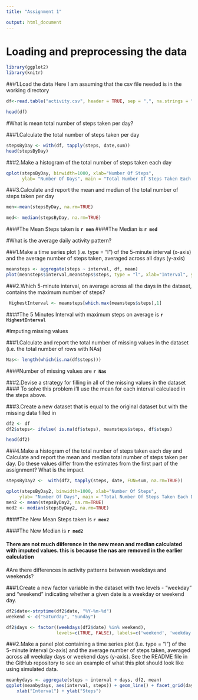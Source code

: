 ```yaml
---
title: "Assignment 1"

output: html_document
---
```


# Loading and preprocessing the data

```r
library(ggplot2)
library(knitr)
```

###1.Load the data 
Here I am  assuming that the csv file needed is in the working directory 
```r
df<-read.table("activity.csv", header = TRUE, sep = ",", na.strings = "NA")

head(df)
```

#What is mean total number of steps taken per day?

###1.Calculate the total number of steps taken per day

```r
stepsByDay <- with(df, tapply(steps, date,sum))
head(stepsByDay)
```

###2.Make a histogram of the total number of steps taken each day

```r
qplot(stepsByDay, binwidth=1000, xlab="Number Of Steps", 
      ylab= "Number Of Days", main = "Total Number Of Steps Taken Each Day")

```

###3.Calculate and report the mean and median of the total number of steps taken per day

```r
men<-mean(stepsByDay, na.rm=TRUE)

```

```r
med<- median(stepsByDay, na.rm=TRUE)

```

####The Mean Steps taken is **`r men`**
####The Median is **`r med`**

#What is the average daily activity pattern?

###1.Make a time series plot (i.e. type = "l") of the 5-minute interval (x-axis) and the average number of steps taken, averaged across all days (y-axis)

```r
meansteps <- aggregate(steps ~ interval, df, mean)
plot(meansteps$interval,meansteps$steps, type = "l", xlab="Interval", ylab="Average Steps", main="Daily Activity Pattern")


```

###2.Which 5-minute interval, on average across all the days in the dataset, contains the maximum number of steps?

```r
 HighestInterval <- meansteps[which.max(meansteps$steps),1]

```
####The 5 Minutes Interval with maximum steps on average is **`r HighestInterval`**

#Imputing missing values

###1.Calculate and report the total number of missing values in the dataset (i.e. the total number of rows with NAs)

```r
Nas<- length(which(is.na(df$steps)))

```
####Number of missing values are **`r Nas`**

###2.Devise a strategy for filling in all of the missing values in the dataset
#### To solve this problem i'll use the mean for each interval calculaed in the steps above.

###3.Create a new dataset that is equal to the original dataset but with the missing data filled in

```r
df2 <- df
df2$steps<- ifelse( is.na(df$steps), meansteps$steps, df$steps)

head(df2)

```

###4.Make a histogram of the total number of steps taken each day and Calculate and report the mean and median total number of steps taken per day. Do these values differ from the estimates from the first part of the assignment? What is the impact

```r


stepsByDay2 <-  with(df2, tapply(steps, date, FUN=sum, na.rm=TRUE))

qplot(stepsByDay2, binwidth=1000, xlab="Number Of Steps", 
     ylab= "Number Of Days", main = "Total Number Of Steps Taken Each Day with Imputed values")
men2 <- mean(stepsByDay2, na.rm=TRUE)
med2 <- median(stepsByDay2, na.rm=TRUE)
```

####The New Mean Steps taken is **`r men2`**

####The New Median is **`r med2`**

#### There are not much diiference in the new mean and median calculated with imputed values. this is because the nas are removed in the earlier calculation


#Are there differences in activity patterns between weekdays and weekends?

###1.Create a new factor variable in the dataset with two levels - "weekday" and "weekend" indicating whether a given date is a weekday or weekend day.

```r
df2$date<-strptime(df2$date, "%Y-%m-%d")
weekend <- c("Saturday", "Sunday")

df2$days <- factor((weekdays(df2$date) %in% weekend), 
                   levels=c(TRUE, FALSE), labels=c('weekend', 'weekday'))


```

###2.Make a panel plot containing a time series plot (i.e. type = "l") of the 5-minute interval (x-axis) and the average number of steps taken, averaged across all weekday days or weekend days (y-axis). See the README file in the GitHub repository to see an example of what this plot should look like using simulated data.

```r
meanbydays <- aggregate(steps ~ interval + days, df2, mean)
ggplot(meanbydays, aes(interval, steps)) + geom_line() + facet_grid(days ~ .) +
    xlab("Interval") + ylab("Steps")

```

